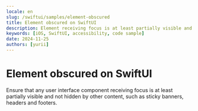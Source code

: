 ```yaml
---
locale: en
slug: /swiftui/samples/element-obscured
title: Element obscured on SwiftUI
description: Element receiving focus is at least partially visible and not obscured by other content.
keywords: [iOS, SwiftUI, accessibility, code sample]
date: 2024-11-25
authors: [yurii]
---
```


# Element obscured on SwiftUI

Ensure that any user interface component receiving focus is at least partially visible and not hidden by other content, such as sticky banners, headers and footers.

<CodeSample id="element-obscured" platform="swiftui" locale="en"/>
